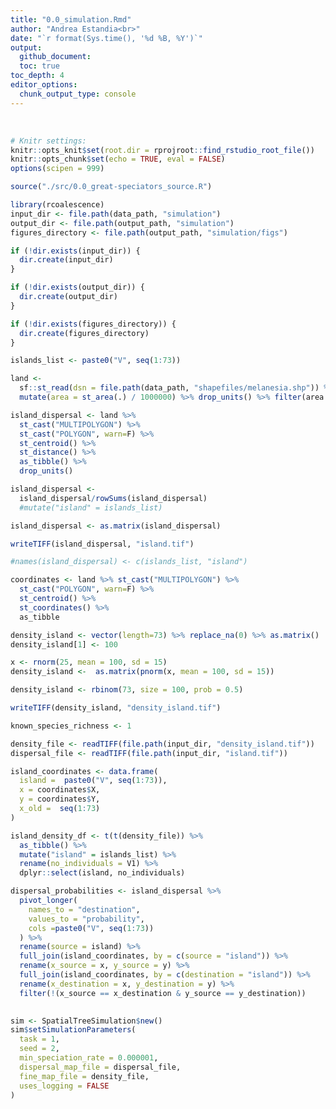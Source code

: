 ```yaml
---
title: "0.0_simulation.Rmd"
author: "Andrea Estandia<br>"
date: "`r format(Sys.time(), '%d %B, %Y')`"
output:
  github_document:
  toc: true
toc_depth: 4
editor_options:
  chunk_output_type: console
---
```

  <br>
  
```r
# Knitr settings: 
knitr::opts_knit$set(root.dir = rprojroot::find_rstudio_root_file())
knitr::opts_chunk$set(echo = TRUE, eval = FALSE)
options(scipen = 999)
```

```r
source("./src/0.0_great-speciators_source.R")
```

```r
library(rcoalescence)
input_dir <- file.path(data_path, "simulation")
output_dir <- file.path(output_path, "simulation")
figures_directory <- file.path(output_path, "simulation/figs")

if (!dir.exists(input_dir)) {
  dir.create(input_dir)
}

if (!dir.exists(output_dir)) {
  dir.create(output_dir)
}

if (!dir.exists(figures_directory)) {
  dir.create(figures_directory)
}
```

```r
islands_list <- paste0("V", seq(1:73))

land <-
  sf::st_read(dsn = file.path(data_path, "shapefiles/melanesia.shp")) %>%
  mutate(area = st_area(.) / 1000000) %>% drop_units() %>% filter(area < 587000)

island_dispersal <- land %>% 
  st_cast("MULTIPOLYGON") %>%  
  st_cast("POLYGON", warn=F) %>% 
  st_centroid() %>% 
  st_distance() %>% 
  as_tibble() %>% 
  drop_units()

island_dispersal <-
  island_dispersal/rowSums(island_dispersal) 
  #mutate("island" = islands_list)

island_dispersal <- as.matrix(island_dispersal)

writeTIFF(island_dispersal, "island.tif")

#names(island_dispersal) <- c(islands_list, "island")

coordinates <- land %>% st_cast("MULTIPOLYGON") %>%  
  st_cast("POLYGON", warn=F) %>% 
  st_centroid() %>% 
  st_coordinates() %>% 
  as_tibble
```

```r
density_island <- vector(length=73) %>% replace_na(0) %>% as.matrix()
density_island[1] <- 100

x <- rnorm(25, mean = 100, sd = 15) 
density_island <-  as.matrix(pnorm(x, mean = 100, sd = 15))

density_island <- rbinom(73, size = 100, prob = 0.5)

writeTIFF(density_island, "density_island.tif")

known_species_richness <- 1
```

```r
density_file <- readTIFF(file.path(input_dir, "density_island.tif"))
dispersal_file <- readTIFF(file.path(input_dir, "island.tif"))

island_coordinates <- data.frame(
  island =  paste0("V", seq(1:73)),
  x = coordinates$X,
  y = coordinates$Y,
  x_old =  seq(1:73)
)

island_density_df <- t(t(density_file)) %>%
  as_tibble() %>%
  mutate("island" = islands_list) %>%
  rename(no_individuals = V1) %>%
  dplyr::select(island, no_individuals)

dispersal_probabilities <- island_dispersal %>%
  pivot_longer(
    names_to = "destination",
    values_to = "probability",
    cols =paste0("V", seq(1:73))
  ) %>% 
  rename(source = island) %>%
  full_join(island_coordinates, by = c(source = "island")) %>%
  rename(x_source = x, y_source = y) %>%
  full_join(island_coordinates, by = c(destination = "island")) %>%
  rename(x_destination = x, y_destination = y) %>%
  filter(!(x_source == x_destination & y_source == y_destination)) 
  

```



```r
sim <- SpatialTreeSimulation$new()
sim$setSimulationParameters(
  task = 1,
  seed = 2,
  min_speciation_rate = 0.000001,
  dispersal_map_file = dispersal_file,
  fine_map_file = density_file,
  uses_logging = FALSE
)

```